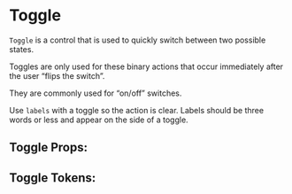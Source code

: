 

# Toggle

`Toggle` is a control that is used to quickly switch between two possible states.

Toggles are only used for these binary actions that occur immediately after the user “flips the switch”.

They are commonly used for “on/off” switches.

Use `labels` with a toggle so the action is clear. Labels should be three words or less and appear on the side of a toggle.

<Stories includePrimary={true} />

## Toggle Props:

<ArgsTable of={Toggle} />

## Toggle Tokens:

<ThemeTokens component="Toggle" />
